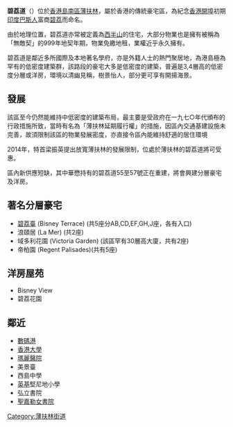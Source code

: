 {{Infobox Hong Kong Road
|中文街道名稱=碧荔道
|英文街道名稱=Bisney Road
|路段總長度=0.8
|車速限制  =50
|行車線數量=單線單程/單線雙程
|所在地區  =[[南區_(香港)|南區]][[薄扶林|薄扶林]]
|起點      =[[域多利道|域多利道]]
|終點      =[[薄扶林道|薄扶林道]]
}}

'''碧荔道'''（{{lang-en|Bisney Road}}）位於[[香港島|香港島]][[南區_(香港)|南區]][[薄扶林|薄扶林]]，屬於香港的傳統豪宅區，為紀念[[香港開埠|香港開埠]]初期[[印度人|印度]][[巴斯人|巴斯人]]富商[[碧荔|碧荔]]而命名。

由於地理位置，碧荔道亦常被定義為[[西半山|西半山]]的住宅，大部分物業也是擁有被稱為「無敵契」的999年地契年期，物業免繳地租，業權近乎永久擁有。

碧荔道是鄰近多所國際及本地著名學府，亦是外籍人士的熱門聚居地，為港島極為罕有的低密度建築群，該路段的豪宅大多是低密度的建築，普遍是3,4層高的低密度分層或洋房，環境以清幽見稱，樹景怡人，部分更可享有開揚海景。

==發展==
該區至今仍然能維持中低密度的建築布局，最主要是受政府在一九七○年代頒布的行政措施所致，當時有名為「薄扶林延期履行權」的措施，因區內交通基建設施未完善，故須限制該區的物業發展密度，亦直接令區內能維持舒適的居住環境

2014年，特首梁振英提出放寬薄扶林的發展限制，位處於薄扶林的碧荔道將可受惠。

區內新供應短缺，其中華懋持有的碧荔道55至57號正在重建，將會興建分層豪宅及洋房。

==著名分層豪宅==
*[[碧荔臺|碧荔臺]] (Bisney Terrace) (共5座分AB,CD,EF,GH,J座，各有入口)
*浪頤居 (La Mer) (共2座)
*域多利花園 (Victoria Garden) (該區罕有30層高大廈，共有2座)
*帝柏園 (Regent Palisades)(共有5座)

==洋房屋苑==
*Bisney View
*碧荔花園

==鄰近==
*[[數碼港|數碼港]]
*[[香港大學|香港大學]]
*[[瑪麗醫院|瑪麗醫院]]
*美景臺
*西島中學
*[[英基|英基]]堅尼地小學
*弘立書院
*[[聖嘉勒女書院|聖嘉勒女書院]]

[[Category:薄扶林街道|Category:薄扶林街道]]